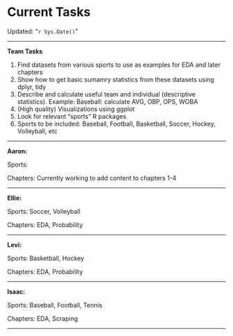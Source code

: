 # Current Tasks

Updated: "`r Sys.Date()`"

-----

__Team Tasks__

1. Find datasets from various sports to use as examples for EDA and later chapters
2. Show how to get basic sumamry statistics from these datasets using dplyr, tidy
3. Describe and calculate useful team and individual (descriptive statistics). Example: Baseball: calculate AVG, OBP, OPS, WOBA
4. (High quality) Visualizations using ggplot
5. Look for relevant "sports" R packages
6. Sports to be included: Baseball, Football, Basketball, Soccer, Hockey, Volleyball, etc

-----

__Aaron:__

Sports: 

Chapters: Currently working to add content to chapters 1-4

-----

__Ellie:__

Sports: Soccer, Volleyball

Chapters: EDA, Probability

-----

__Levi:__

Sports: Basketball, Hockey

Chapters: EDA, Probability

-----

__Isaac:__

Sports: Baseball, Football, Tennis

Chapters: EDA, Scraping

-----
